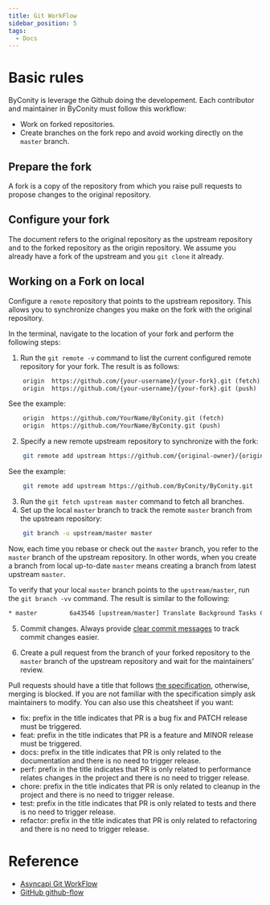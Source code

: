 ```yaml
---
title: Git WorkFlow
sidebar_position: 5
tags:
  - Docs
---
```


# Basic rules

ByConity is leverage the Github doing the developement. Each contributor and maintainer in ByConity must follow this workflow:

- Work on forked repositories.
- Create branches on the fork repo and avoid working directly on the `master` branch.

## Prepare the fork

A fork is a copy of the repository from which you raise pull requests to propose changes to the original repository.

## Configure your fork

The document refers to the original repository as the upstream repository and to the forked repository as the origin repository. We assume you already have a fork of the upstream and you `git clone` it already.

## Working on a Fork on local

Configure a `remote` repository that points to the upstream repository. This allows you to synchronize changes you make on the fork with the original repository.

In the terminal, navigate to the location of your fork and perform the following steps:

1.  Run the `git remote -v` command to list the current configured remote repository for your fork.
    The result is as follows:

```txt
    origin  https://github.com/{your-username}/{your-fork}.git (fetch)
    origin  https://github.com/{your-username}/{your-fork}.git (push)
```

See the example:

```txt
    origin	https://github.com/YourName/ByConity.git (fetch)
    origin	https://github.com/YourName/ByConity.git (push)
```

2. Specify a new remote upstream repository to synchronize with the fork:

```bash
    git remote add upstream https://github.com/{original-owner}/{original-repository}.git
```

See the example:

```bash
    git remote add upstream https://github.com/ByConity/ByConity.git
```

3. Run the `git fetch upstream master` command to fetch all branches.
4. Set up the local `master` branch to track the remote `master` branch from the upstream repository:

```bash
    git branch -u upstream/master master
```

Now, each time you rebase or check out the `master` branch, you refer to the `master` branch of the upstream repository. In other words, when you create a branch from local up-to-date `master` means creating a branch from latest upstream `master`.

To verify that your local `master` branch points to the `upstream/master`, run the `git branch -vv` command. The result is similar to the following:

```txt
* master         6a43546 [upstream/master] Translate Background Tasks Configuration in English
```

5. Commit changes. Always provide [clear commit messages](https://cbea.ms/git-commit/#imperative) to track commit changes easier.

6. Create a pull request from the branch of your forked repository to the `master` branch of the upstream repository and wait for the maintainers' review.

Pull requests should have a title that follows [the specification](https://www.conventionalcommits.org/en/v1.0.0/#summary), otherwise, merging is blocked.
If you are not familiar with the specification simply ask maintainers to modify. You can also use this cheatsheet if you want:

- fix: prefix in the title indicates that PR is a bug fix and PATCH release must be triggered.
- feat: prefix in the title indicates that PR is a feature and MINOR release must be triggered.
- docs: prefix in the title indicates that PR is only related to the documentation and there is no need to trigger release.
- perf: prefix in the title indicates that PR is only related to performance relates changes in the project and there is no need to trigger release.
- chore: prefix in the title indicates that PR is only related to cleanup in the project and there is no need to trigger release.
- test: prefix in the title indicates that PR is only related to tests and there is no need to trigger release.
- refactor: prefix in the title indicates that PR is only related to refactoring and there is no need to trigger release.

# Reference

- [Asyncapi Git WorkFlow](https://github.com/asyncapi/community/blob/master/git-workflow.md)
- [GitHub github-flow](https://docs.github.com/en/get-started/quickstart/github-flow)
